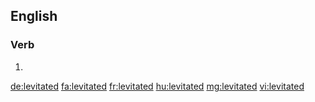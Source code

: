 ==English==

===Verb===
{{head|en|verb form}}

# {{en-past of|levitate}}

[[de:levitated]]
[[fa:levitated]]
[[fr:levitated]]
[[hu:levitated]]
[[mg:levitated]]
[[vi:levitated]]
